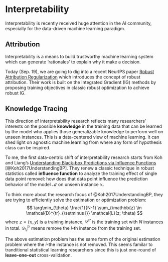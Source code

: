 # Interpretability

Interpretability is recently received huge attention in the AI community, especially for the data-driven machine learning paradigm.

## Attribution

Interpretability is a means to build trustworthy machine learning system which can generate 'rationales' to explain why it make a decision.

Today (Sep. 19), we are going to dig into a recent NeurIPS paper [Robust Attribution Regularization](https://arxiv.org/abs/1905.09957) which introduces the concept of robust attribution. Their work is built on the Integrated Gradient (IG) methods by proposing training objectives in classic robust optimization to achieve robust IG.

## Knowledge Tracing

This direction of interpretability research reflects many researchers' interests on the possible **knowledge** in the training data that can be learned by the model who applies those generalizable knowledge to perform well on unseen instances. This is a data-centered view of machine learning. It can shed light on agnostic machine learning from where any form of hypothesis class can be inspired.

To me, the first data-centric shift of interpretability research starts from Koh and Liang's [Understanding Black-box Predictions via Influence Functions](https://arxiv.org/abs/1703.04730) [@Koh2017UnderstandingBP]. They renew a classic technique in robust statistics called **influence function** to analyze the training effect of single data point removel: how does that data point influence the prediction behavior of the model $\mathcal{M}$ on unseen instance $\mathbb{x}$.

To think more about the research focus of @Koh2017UnderstandingBP, they are trying to efficiently solve the estimation or optimization problem:
$$
\arg\min_{\theta} \frac{1}{N-1} \sum_{\mathbb{z} \in \mathcal{D}^{tr}_{\setminus i}} \mathcal{L}(z; \theta)
$$
where $\mathbb{z}=(\mathbb{x}, y)$ is a training instance, $\mathcal{D}^{tr}$ is the training set with $N$ instances in total. $\mathcal{D}^{tr}_{\setminus i}$ means remove the $i$-th instance from the training set.

The above estimation problem has the same form of the original estimation problem where the $i$-the instance is not removed. This seems familar to tranditional statistical learning researchers since this is just one-round of **leave-one-out** cross-validation.
